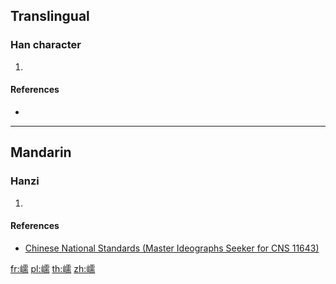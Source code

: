 {{character info/new}}
==Translingual==

===Han character===
{{Han char|rn=46|rad=山|as=14|sn=17|four=|canj=UMBB|ids=⿰山需}}

# {{defn|Han|sort=山14}}

====References====
* {{Han ref|kx=0321.361|hdz=10802.031|uh=5DBF|ud=23999}}

----

==Mandarin==

===Hanzi===
{{cmn-hanzi|pin=[[rú]] ([[ru2]])|wg=ju<sup>2</sup>}}

# {{defn|lang=cmn|sort=山14}}

====References====
* [http://www.cns11643.gov.tw/AIDB/query_general_view.do?page=3&code=6472 Chinese National Standards (Master Ideographs Seeker for CNS 11643)]

[[fr:嶿]]
[[pl:嶿]]
[[th:嶿]]
[[zh:嶿]]